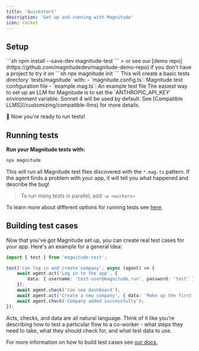 ```yaml
---
title: 'Quickstart'
description: 'Get up and running with Magnitude'
icon: rocket
---
```


## Setup

<Steps>
  <Step title="Install our test library">
    ```sh
    npm install --save-dev magnitude-test
    ```
    > or see our [demo repo](https://github.com/magnitudedev/magnitude-demo-repo) if you don't have a project to try it on
  </Step>
  <Step title="Initialize Magnitude">
    ```sh
    npx magnitude init
    ```
    This will create a basic tests directory `tests/magnitude` with:
    - `magnitude.config.ts`: Magnitude test configuration file
    - `example.mag.ts`: An example test file
  </Step>
  <Step title="Configure LLM">
    The easiest way to set up an LLM for Magnitude is to set the `ANTHROPIC_API_KEY` environment variable. Sonnet 4 will be used by default. See [Compatible LLMS](/customizing/compatible-llms) for more details.
  </Step>
</Steps>

🚀 Now you're ready to run tests!


## Running tests

**Run your Magnitude tests with:**
```sh
npx magnitude
```

This will run all Magnitude test files discovered with the `*.mag.ts` pattern. If the agent finds a problem with your app, it will tell you what happened and describe the bug!

> To run many tests in parallel, add `-w <workers>`

To learn more about different options for running tests see [here](/core-concepts/running-tests).


## Building test cases

Now that you've got Magnitude set up, you can create real test cases for your app. Here's an example for a general idea:
```ts
import { test } from 'magnitude-test';

test('can log in and create company', async (agent) => {
    await agent.act('Log in to the app', {
        data: { username: 'test-user@magnitude.run', password: 'test' }
    });
    await agent.check('Can see dashboard');
    await agent.act('Create a new company', { data: 'Make up the first 2 values and use defaults for the rest' });
    await agent.check('Company added successfully');
});
```

Acts, checks, and data are all natural language. Think of it like you're describing how to test a particular flow to a co-worker - what steps they need to take, what they should check for, and what test data to use.

For more information on how to build test cases see <a href="https://docs.magnitude.run/core-concepts/building-test-cases" target="_blank">our docs.</a>
